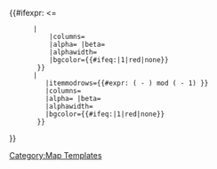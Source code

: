 <includeonly>{{#ifexpr: {{{item}}} <= {{{itemsinfullcolumns}}}
       |{{colevel/process item
           |rows={{{rows}}}
           |itemmodrows={{#expr: {{{item}}} mod {{{rows}}} }}
           |columns={{{columns}}}
           |alpha={{{alpha|}}} |beta={{{beta|}}}
           |alphawidth={{{alphawidth}}}
           |bgcolor={{#ifeq:{{{highlight|}}}|1|red|none}}
        }}
       |{{colevel/process item
          |rows={{#expr: {{{rows}}} - 1 }}
          |itemmodrows={{#expr: ({{{item}}} - {{{itemsinfullcolumns}}}) mod ({{{rows}}} - 1) }}
          |columns={{{columns}}}
          |alpha={{{alpha|}}} |beta={{{beta|}}}
          |alphawidth={{{alphawidth}}}
          |bgcolor={{#ifeq:{{{highlight|}}}|1|red|none}}
        }}
}}</includeonly><noinclude>
[[Category:Map Templates]]
</noinclude>